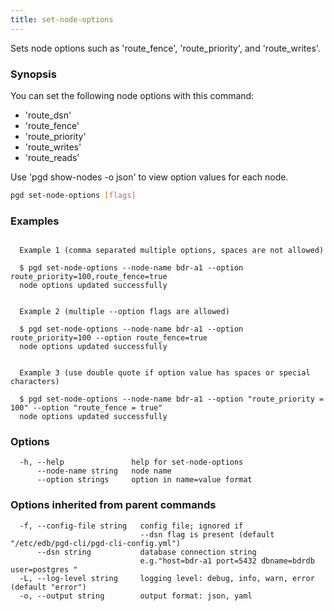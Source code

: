 ```yaml
---
title: set-node-options
---
```


Sets node options such as 'route_fence', 'route_priority', and 'route_writes'.

### Synopsis

You can set the following node options with this command:

- 'route_dsn'
- 'route_fence'
- 'route_priority'
- 'route_writes'
- 'route_reads'

Use 'pgd show-nodes -o json' to view option values for each node.


```sh
pgd set-node-options [flags]
```

### Examples

```text

  Example 1 (comma separated multiple options, spaces are not allowed)

  $ pgd set-node-options --node-name bdr-a1 --option route_priority=100,route_fence=true
  node options updated successfully


  Example 2 (multiple --option flags are allowed)

  $ pgd set-node-options --node-name bdr-a1 --option route_priority=100 --option route_fence=true
  node options updated successfully


  Example 3 (use double quote if option value has spaces or special characters)

  $ pgd set-node-options --node-name bdr-a1 --option "route_priority = 100" --option "route_fence = true"
  node options updated successfully

```

### Options

```text
  -h, --help               help for set-node-options
      --node-name string   node name
      --option strings     option in name=value format
```

### Options inherited from parent commands

```text
  -f, --config-file string   config file; ignored if
                             --dsn flag is present (default "/etc/edb/pgd-cli/pgd-cli-config.yml")
      --dsn string           database connection string
                             e.g."host=bdr-a1 port=5432 dbname=bdrdb user=postgres "
  -L, --log-level string     logging level: debug, info, warn, error (default "error")
  -o, --output string        output format: json, yaml
```
